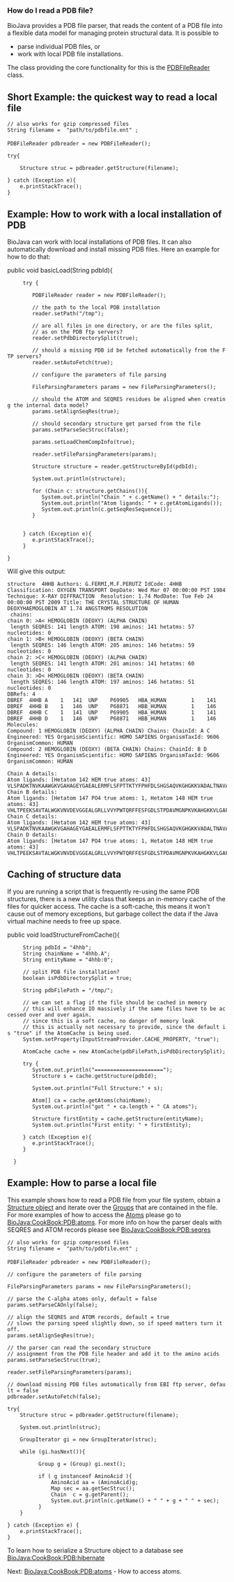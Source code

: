=== How do I read a PDB file? ===

BioJava provides a PDB file parser, that reads the content of a PDB file into a flexible data model for managing protein structural data. It is possible to 
<ul>
   <li>parse individual PDB files, or</li>
   <li>work with local PDB file installations.</li>
</ul>

The class providing the core functionality for this is the [http://www.biojava.org/docs/api/index.html?org/biojava/bio/structure/io/PDBFileReader.html PDBFileReader] class.

== Short Example: the quickest way to read a local file ==

<java>
 // also works for gzip compressed files
 String filename =  "path/to/pdbfile.ent" ;
 
 PDBFileReader pdbreader = new PDBFileReader();

 try{

     Structure struc = pdbreader.getStructure(filename);
     
 } catch (Exception e){
     e.printStackTrace();
 }
</java>

== Example: How to work with a local installation of PDB ==

BioJava can work with local installations of PDB files. It can also automatically download and install missing PDB files. Here an example for how to do that:

<java>

public void basicLoad(String pdbId){
      try {

         PDBFileReader reader = new PDBFileReader();

         // the path to the local PDB installation
         reader.setPath("/tmp");

         // are all files in one directory, or are the files split,
         // as on the PDB ftp servers?
         reader.setPdbDirectorySplit(true);

         // should a missing PDB id be fetched automatically from the FTP servers?
         reader.setAutoFetch(true);

         
         // configure the parameters of file parsing
         
         FileParsingParameters params = new FileParsingParameters();
         
         // should the ATOM and SEQRES residues be aligned when creating the internal data model?
         params.setAlignSeqRes(true);

         // should secondary structure get parsed from the file
         params.setParseSecStruc(false);

         params.setLoadChemCompInfo(true);
         
         reader.setFileParsingParameters(params);
         
         Structure structure = reader.getStructureById(pdbId);
         
         System.out.println(structure);
         
         for (Chain c: structure.getChains()){
            System.out.println("Chain " + c.getName() + " details:");
            System.out.println("Atom ligands: " + c.getAtomLigands());
            System.out.println(c.getSeqResSequence());
         }
         

      } catch (Exception e){
         e.printStackTrace();
      }

 }
</java>

Will give this output:
<pre>
structure  4HHB Authors: G.FERMI,M.F.PERUTZ IdCode: 4HHB Classification: OXYGEN TRANSPORT DepDate: Wed Mar 07 00:00:00 PST 1984 Technique: X-RAY DIFFRACTION  Resolution: 1.74 ModDate: Tue Feb 24 00:00:00 PST 2009 Title: THE CRYSTAL STRUCTURE OF HUMAN DEOXYHAEMOGLOBIN AT 1.74 ANGSTROMS RESOLUTION 
 chains:
chain 0: >A< HEMOGLOBIN (DEOXY) (ALPHA CHAIN)
 length SEQRES: 141 length ATOM: 198 aminos: 141 hetatms: 57 nucleotides: 0
chain 1: >B< HEMOGLOBIN (DEOXY) (BETA CHAIN)
 length SEQRES: 146 length ATOM: 205 aminos: 146 hetatms: 59 nucleotides: 0
chain 2: >C< HEMOGLOBIN (DEOXY) (ALPHA CHAIN)
 length SEQRES: 141 length ATOM: 201 aminos: 141 hetatms: 60 nucleotides: 0
chain 3: >D< HEMOGLOBIN (DEOXY) (BETA CHAIN)
 length SEQRES: 146 length ATOM: 197 aminos: 146 hetatms: 51 nucleotides: 0
DBRefs: 4
DBREF  4HHB A    1   141  UNP    P69905   HBA_HUMAN        1    141
DBREF  4HHB B    1   146  UNP    P68871   HBB_HUMAN        1    146
DBREF  4HHB C    1   141  UNP    P69905   HBA_HUMAN        1    141
DBREF  4HHB D    1   146  UNP    P68871   HBB_HUMAN        1    146
Molecules: 
Compound: 1 HEMOGLOBIN (DEOXY) (ALPHA CHAIN) Chains: ChainId: A C Engineered: YES OrganismScientific: HOMO SAPIENS OrganismTaxId: 9606 OrganismCommon: HUMAN 
Compound: 2 HEMOGLOBIN (DEOXY) (BETA CHAIN) Chains: ChainId: B D Engineered: YES OrganismScientific: HOMO SAPIENS OrganismTaxId: 9606 OrganismCommon: HUMAN 

Chain A details:
Atom ligands: [Hetatom 142 HEM true atoms: 43]
VLSPADKTNVKAAWGKVGAHAGEYGAEALERMFLSFPTTKTYFPHFDLSHGSAQVKGHGKKVADALTNAVAHVDDMPNALSALSDLHAHKLRVDPVNFKLLSHCLLVTLAAHLPAEFTPAVHASLDKFLASVSTVLTSKYR
Chain B details:
Atom ligands: [Hetatom 147 PO4 true atoms: 1, Hetatom 148 HEM true atoms: 43]
VHLTPEEKSAVTALWGKVNVDEVGGEALGRLLVVYPWTQRFFESFGDLSTPDAVMGNPKVKAHGKKVLGAFSDGLAHLDNLKGTFATLSELHCDKLHVDPENFRLLGNVLVCVLAHHFGKEFTPPVQAAYQKVVAGVANALAHKYH
Chain C details:
Atom ligands: [Hetatom 142 HEM true atoms: 43]
VLSPADKTNVKAAWGKVGAHAGEYGAEALERMFLSFPTTKTYFPHFDLSHGSAQVKGHGKKVADALTNAVAHVDDMPNALSALSDLHAHKLRVDPVNFKLLSHCLLVTLAAHLPAEFTPAVHASLDKFLASVSTVLTSKYR
Chain D details:
Atom ligands: [Hetatom 147 PO4 true atoms: 1, Hetatom 148 HEM true atoms: 43]
VHLTPEEKSAVTALWGKVNVDEVGGEALGRLLVVYPWTQRFFESFGDLSTPDAVMGNPKVKAHGKKVLGAFSDGLAHLDNLKGTFATLSELHCDKLHVDPENFRLLGNVLVCVLAHHFGKEFTPPVQAAYQKVVAGVANALAHKYH

</pre>

== Caching of structure data ==

If you are running a script that is frequently re-using the same PDB structures, there is a new utility class that keeps an in-memory cache of the files for quicker access. The cache is a soft-cache, this means it won't cause out of memory exceptions, but garbage collect the data if the Java virtual machine needs to free up space.

<java>
public void loadStructureFromCache(){
      String pdbId = "4hhb";
      String chainName = "4hhb.A";
      String entityName = "4hhb:0";

      // split PDB file installation?
      boolean isPdbDirectorySplit = true;

      String pdbFilePath = "/tmp/";

      // we can set a flag if the file should be cached in memory
      // this will enhance IO massively if the same files have to be accessed over and over again.
      // since this is a soft cache, no danger of memory leak
      // this is actually not necessary to provide, since the default is "true" if the AtomCache is being used.
      System.setProperty(InputStreamProvider.CACHE_PROPERTY, "true");

      AtomCache cache = new AtomCache(pdbFilePath,isPdbDirectorySplit);

      try {
         System.out.println("======================");
         Structure s = cache.getStructure(pdbId);

         System.out.println("Full Structure:" + s);

         Atom[] ca = cache.getAtoms(chainName);
         System.out.println("got " + ca.length + " CA atoms");

         Structure firstEntity = cache.getStructure(entityName);
         System.out.println("First entity: " + firstEntity);

      } catch (Exception e){
         e.printStackTrace();
      }

   }
</java>


== Example: How to parse a local file ==

This example shows how to read a PDB file from your file system, obtain a [http://www.biojava.org/docs/api/org/biojava/bio/structure/Structure.html Structure object] and iterate over 
the [http://www.biojava.org/docs/api/org/biojava/bio/structure/Group.html Groups] that are contained in the file. For more examples of how to access the [http://www.biojava.org/docs/api/org/biojava/bio/structure/Atom.html Atoms] 
please go to [[BioJava:CookBook:PDB:atoms]]. For more info on how the parser deals with SEQRES and ATOM records please
see  [[BioJava:CookBook:PDB:seqres]] 
<java>
 // also works for gzip compressed files
 String filename =  "path/to/pdbfile.ent" ;
 
 PDBFileReader pdbreader = new PDBFileReader();

 // configure the parameters of file parsing

 FileParsingParameters params = new FileParsingParameters();

 // parse the C-alpha atoms only, default = false
 params.setParseCAOnly(false);

 // align the SEQRES and ATOM records, default = true   
 // slows the parsing speed slightly down, so if speed matters turn it off.
 params.setAlignSeqRes(true);

 // the parser can read the secondary structure
 // assignment from the PDB file header and add it to the amino acids
 params.setParseSecStruc(true);
         
 reader.setFileParsingParameters(params);

 // download missing PDB files automatically from EBI ftp server, default = false
 pdbreader.setAutoFetch(false);

 try{
     Structure struc = pdbreader.getStructure(filename);
     
     System.out.println(struc);

     GroupIterator gi = new GroupIterator(struc);

     while (gi.hasNext()){

           Group g = (Group) gi.next();
          
           if ( g instanceof AminoAcid ){
               AminoAcid aa = (AminoAcid)g;
               Map sec = aa.getSecStruc();
               Chain  c = g.getParent();
               System.out.println(c.getName() + " " + g + " " + sec);
           }                
     }

 } catch (Exception e) {
     e.printStackTrace();
 }
</java>


To learn how to serialize a Structure object to a database see [[BioJava:CookBook:PDB:hibernate]]

Next: [[BioJava:CookBook:PDB:atoms]] - How to access atoms.